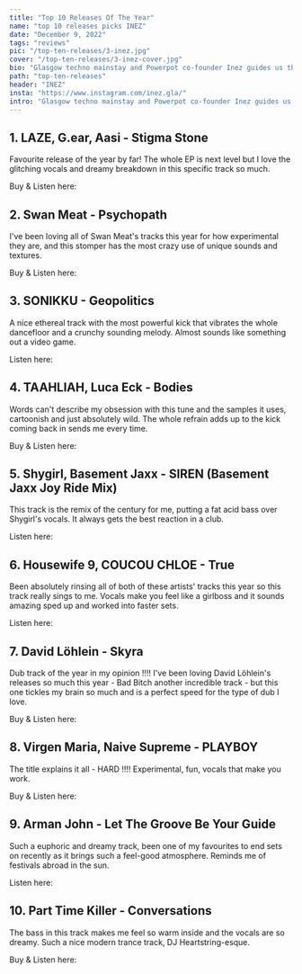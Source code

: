 ---
title: "Top 10 Releases Of The Year"
name: "top 10 releases picks INEZ"
date: "December 9, 2022"
tags: "reviews"
pic: "/top-ten-releases/3-inez.jpg"
cover: "/top-ten-releases/3-inez-cover.jpg"
bio: "Glasgow techno mainstay and Powerpot co-founder Inez guides us through her 10 favourite club trax of the year!"
path: "top-ten-releases"
header: "INEZ"
insta: "https://www.instagram.com/inez.gla/"
intro: "Glasgow techno mainstay and Powerpot co-founder Inez guides us through her 10 favourite club trax of the year!"
---

## 1. LAZE, G.ear, Aasi - Stigma Stone

<div className="row display-flex align-items-center">
<div className="col clubGuide">
<Picture src="/top-ten-releases/inez/1.jpg" alt="LAZE, G.ear, Aasi - Stigma Stone" size={1200} />
</div>
<div className="col clubGuide">

Favourite release of the year by far! The whole EP is next level but I love the glitching vocals and dreamy breakdown in this specific track so much.

Buy & Listen here: <HoverLink url="raiserecords.bandcamp.com/album/laze-lost-treasures-ep" name="Bandcamp" external />

</div>
</div>

## 2. Swan Meat - Psychopath

<div className="row display-flex align-items-center">
<div className="col clubGuide">
<Picture src="/top-ten-releases/inez/2.jpg" alt="Swan Meat - Psychopath cover art" size={1200} />
</div>
<div className="col clubGuide">

I've been loving all of Swan Meat's tracks this year for how experimental they are, and this stomper has the most crazy use of unique sounds and textures.

Buy & Listen here: <HoverLink url="sswanmeat.bandcamp.com/track/psychop-th" name="Bandcamp" external />

</div>
</div>

## 3. SONIKKU - Geopolitics

<div className="row display-flex align-items-center">
<div className="col clubGuide">
<Picture src="/top-ten-releases/inez/3.jpg" alt="SONIKKU - Geopolitics cover" size={1200} />
</div>
<div className="col clubGuide">

A nice ethereal track with the most powerful kick that vibrates the whole dancefloor and a crunchy sounding melody. Almost sounds like something out a video game.

Listen here: <HoverLink url="open.spotify.com/track/0q69KffAkWv5GtyAauTU8V" name="Spotify" external />

</div>
</div>

## 4. TAAHLIAH, Luca Eck - Bodies

<div className="row display-flex align-items-center">
<div className="col clubGuide">
<Picture src="/top-ten-releases/inez/4.jpg" alt="TAAHLIAH, Luca Eck - Bodies" size={1200} />
</div>
<div className="col clubGuide">

Words can't describe my obsession with this tune and the samples it uses, cartoonish and just absolutely wild. The whole refrain adds up to the kick coming back in sends me every time.

Buy & Listen here: <HoverLink url="taahliah.bandcamp.com/track/bodies-ft-luca-eck" name="Bandcamp" external />

</div>
</div>

## 5. Shygirl, Basement Jaxx - SIREN (Basement Jaxx Joy Ride Mix)

<div className="row display-flex align-items-center">
<div className="col clubGuide">
<Picture src="/top-ten-releases/inez/5.jpg" alt="Shygirl, Basement Jaxx - SIREN (Basement Jaxx Joy Ride Mix)" size={1200} />
</div>
<div className="col clubGuide">

This track is the remix of the century for me, putting a fat acid bass over Shygirl's vocals. It always gets the best reaction in a club.

Listen here: <HoverLink url="open.spotify.com/track/0RZGWvIerV6arFywj8HQsQ" name="Spotify" external />

</div>
</div>

## 6. Housewife 9, COUCOU CHLOE - True

<div className="row display-flex align-items-center">
<div className="col clubGuide">
<Picture src="/top-ten-releases/inez/6.jpg" alt="Housewife 9, COUCOU CHLOE - True" size={1200} />
</div>
<div className="col clubGuide">

Been absolutely rinsing all of both of these artists' tracks this year so this track really sings to me. Vocals make you feel like a girlboss and it sounds amazing sped up and worked into faster sets.

Listen here: <HoverLink url="open.spotify.com/track/6NkO3dOD2xnUfTGePh6kKd" name="Spotify" external />

</div>
</div>

## 7. David Löhlein - Skyra

<div className="row display-flex align-items-center">
<div className="col clubGuide">
<Picture src="/top-ten-releases/inez/7.jpg" alt="David Löhlein - Skyra" size={1200} />
</div>
<div className="col clubGuide">

Dub track of the year in my opinion !!!! I've been loving David Löhlein's releases so much this year - Bad Bitch another incredible track - but this one tickles my brain so much and is a perfect speed for the type of dub I love.

Buy & Listen here: <HoverLink url="lehmannmusik.bandcamp.com/album/barracuda-ep" name="Bandcamp" external />

</div>
</div>

## 8. Virgen Maria, Naive Supreme - PLAYBOY

<div className="row display-flex align-items-center">
<div className="col clubGuide">
<Picture src="/top-ten-releases/inez/8.jpg" alt="Virgen Maria, Naive Supreme - PLAYBOY" size={1200} />
</div>
<div className="col clubGuide">

The title explains it all - HARD !!!! Experimental, fun, vocals that make you work.

Buy & Listen here: <HoverLink url="naivesupreme.bandcamp.com/album/playboy" name="Bandcamp" external />

</div>
</div>

## 9. Arman John - Let The Groove Be Your Guide

<div className="row display-flex align-items-center">
<div className="col clubGuide">
<Picture src="/top-ten-releases/inez/9.jpg" alt="Arman John - Let The Groove Be Your Guide" size={1200} />
</div>
<div className="col clubGuide">

Such a euphoric and dreamy track, been one of my favourites to end sets on recently as it brings such a feel-good atmosphere. Reminds me of festivals abroad in the sun.

Listen here: <HoverLink url="open.spotify.com/track/1A1tYxcRB5x6lj9xRDiFna" name="Spotify" external />

</div>
</div>

## 10. Part Time Killer - Conversations

<div className="row display-flex align-items-center">
<div className="col clubGuide">
<Picture src="/top-ten-releases/inez/10.jpg" alt="Part Time Killer - Conversations" size={1200} />
</div>
<div className="col clubGuide">

The bass in this track makes me feel so warm inside and the vocals are so dreamy. Such a nice modern trance track, DJ Heartstring-esque.

Buy & Listen here: <HoverLink url="wearevalor.bandcamp.com/album/valor-002" name="Bandcamp" external />

</div>
</div>

